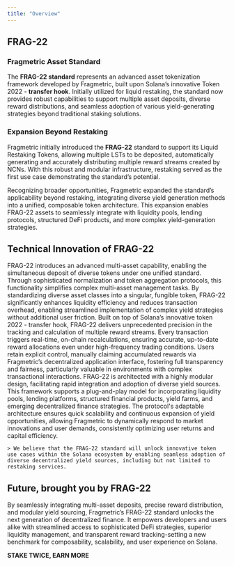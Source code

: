 ```yaml
---
title: "Overview"
---
```


## FRAG-22 

### Fragmetric Asset Standard

The **FRAG-22 standard** represents an advanced asset tokenization framework developed by Fragmetric, built upon Solana’s innovative Token 2022 - **transfer hook**. Initially utilized for liquid restaking, the standard now provides robust capabilities to support multiple asset deposits, diverse reward distributions, and seamless adoption of various yield-generating strategies beyond traditional staking solutions.

### **Expansion Beyond Restaking**

Fragmetric initially introduced the **FRAG-22** standard to support its Liquid Restaking Tokens, allowing multiple LSTs to be deposited, automatically generating and accurately distributing multiple reward streams created by NCNs. With this robust and modular infrastructure, restaking served as the first use case demonstrating the standard’s potential.

Recognizing broader opportunities, Fragmetric expanded the standard’s applicability beyond restaking, integrating diverse yield generation methods into a unified, composable token architecture. This expansion enables FRAG-22 assets to seamlessly integrate with liquidity pools, lending protocols, structured DeFi products, and more complex yield-generation strategies.

## Technical Innovation of FRAG-22

<Steps>
  <Step title="Unified Multi-Asset Deposits" icon="coin-vertical" iconType="duotone" titleSize="p">
    FRAG-22 introduces an advanced multi-asset capability, enabling the simultaneous deposit of diverse tokens under one unified standard. Through sophisticated normalization and token aggregation protocols, this functionality simplifies complex multi-asset management tasks. By standardizing diverse asset classes into a singular, fungible token, FRAG-22 significantly enhances liquidity efficiency and reduces transaction overhead, enabling streamlined implementation of complex yield strategies without additional user friction.
  </Step>
  <Step title="Precision Real-Time Multi-Reward Distribution" icon="arrow-down-small-big" iconType="duotone" titleSize="p">
    Built on top of Solana’s innovative token 2022 - transfer hook, FRAG-22 delivers unprecedented precision in the tracking and calculation of multiple reward streams. Every transaction triggers real-time, on-chain recalculations, ensuring accurate, up-to-date reward allocations even under high-frequency trading conditions. Users retain explicit control, manually claiming accumulated rewards via Fragmetric’s decentralized application interface, fostering full transparency and fairness, particularly valuable in environments with complex transactional interactions.
  </Step>
  <Step title="Modular Yield Integration Framework" icon="link-horizontal" iconType="duotone" titleSize="p">
    FRAG-22 is architected with a highly modular design, facilitating rapid integration and adoption of diverse yield sources. This framework supports a plug-and-play model for incorporating liquidity pools, lending platforms, structured financial products, yield farms, and emerging decentralized finance strategies. The protocol's adaptable architecture ensures quick scalability and continuous expansion of yield opportunities, allowing Fragmetric to dynamically respond to market innovations and user demands, consistently optimizing user returns and capital efficiency.

    > We believe that the FRAG-22 standard will unlock innovative token use cases within the Solana ecosystem by enabling seamless adoption of diverse decentralized yield sources, including but not limited to restaking services.
  </Step>
</Steps>

## **Future, brought you by FRAG-22**

By seamlessly integrating multi-asset deposits, precise reward distribution, and modular yield sourcing, Fragmetric’s FRAG-22 standard unlocks the next generation of decentralized finance. It empowers developers and users alike with streamlined access to sophisticated DeFi strategies, superior liquidity management, and transparent reward tracking-setting a new benchmark for composability, scalability, and user experience on Solana.

**STAKE TWICE, EARN MORE**